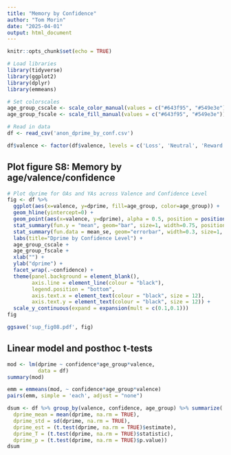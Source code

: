 ```yaml
---
title: "Memory by Confidence"
author: "Tom Morin"
date: "2025-04-01"
output: html_document
---
```


```r
knitr::opts_chunk$set(echo = TRUE)

# Load libraries
library(tidyverse)
library(ggplot2)
library(dplyr)
library(emmeans)

# Set colorscales
age_group_cscale <- scale_color_manual(values = c("#643f95", "#549e3e"))
age_group_fscale <- scale_fill_manual(values = c("#643f95", "#549e3e"))

# Read in data
df <- read_csv('anon_dprime_by_conf.csv')

df$valence <- factor(df$valence, levels = c('Loss', 'Neutral', 'Reward'))
```

## Plot figure S8: Memory by age/valence/confidence
```r
# Plot dprime for OAs and YAs across Valence and Confidence Level
fig <- df %>%
  ggplot(aes(x=valence, y=dprime, fill=age_group, color=age_group)) +
  geom_hline(yintercept=0) + 
  geom_point(aes(x=valence, y=dprime), alpha = 0.5, position = position_dodge(0.8)) +
  stat_summary(fun.y = "mean", geom="bar", size=1, width=0.75, position=position_dodge(0.8), alpha=0.5) +
  stat_summary(fun.data = mean_se, geom="errorbar", width=0.3, size=1, position=position_dodge(0.8)) +
  labs(title="Dprime by Confidence Level") +
  age_group_cscale +
  age_group_fscale +
  xlab("") +
  ylab("dprime") +
  facet_wrap(.~confidence) +
  theme(panel.background = element_blank(), 
        axis.line = element_line(colour = "black"), 
        legend.position = "bottom", 
        axis.text.x = element_text(colour = "black", size = 12), 
        axis.text.y = element_text(colour = "black", size = 12)) +
  scale_y_continuous(expand = expansion(mult = c(0.1,0.1)))
fig

ggsave('sup_fig08.pdf', fig)
```

## Linear model and posthoc t-tests
```r
mod <- lm(dprime ~ confidence*age_group*valence, 
          data = df)
summary(mod)

emm = emmeans(mod, ~ confidence*age_group*valence)
pairs(emm, simple = 'each', adjust = "none")

dsum <- df %>% group_by(valence, confidence, age_group) %>% summarize(
  dprime_mean = mean(dprime, na.rm = TRUE),
  dprime_std = sd(dprime, na.rm = TRUE),
  dprime_est = (t.test(dprime, na.rm = TRUE)$estimate),
  dprime_T = (t.test(dprime, na.rm = TRUE)$statistic),
  dprime_p = (t.test(dprime, na.rm = TRUE)$p.value))
dsum
```